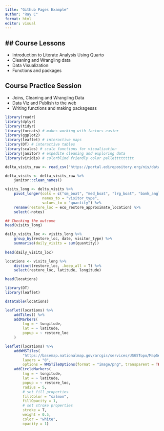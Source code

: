 ```yaml
---
title: "Github Pages Example"
author: "Ray C"
format: html
editor: visual
---
```


## \## Course Lessons

-   Introduction to Literate Analysis Using Quarto
-   Cleaning and Wrangling data
-   Data Visualization
-   Functions and packages

## Course Practice Session

-   Joins, Cleaning and Wrangling Data
-   Data Viz and Publish to the web
-   Writing functions and making packagesss

```r
library(readr)
library(dplyr)
library(tidyr)
library(forcats) # makes working with factors easier
library(ggplot2)
library(leaflet) # interactive maps
library(DT) # interactive tables
library(scales) # scale functions for visualization
library(janitor) # expedite cleaning and exploring data
library(viridis) # colorblind friendly color pallettttttttt
```

```r
delta_visits_raw <- read_csv("https://portal.edirepository.org/nis/dataviewer?packageid=edi.587.1&entityid=cda8c1384af0089b506d51ad8507641f")
```

```r
delta_visits <- delta_visits_raw %>% 
    janitor::clean_names()

visits_long <- delta_visits %>% 
    pivot_longer(cols = c("sm_boat", "med_boat", "lrg_boat", "bank_angler", "scientist", "cars"),
                 names_to = "visitor_type",
                 values_to = "quantity") %>%
    rename(restore_loc = eco_restore_approximate_location) %>% 
    select(-notes)

## Checking the outcome
head(visits_long)
```

```r
daily_visits_loc <- visits_long %>%
    group_by(restore_loc, date, visitor_type) %>% 
    summarise(daily_visits = sum(quantity))
    
head(daily_visits_loc)
```

```r
locations <- visits_long %>%
    distinct(restore_loc, .keep_all = T) %>%
    select(restore_loc, latitude, longitude)

head(locations)

library(DT)
library(leaflet)

datatable(locations)
```

```r
leaflet(locations) %>%
    addTiles() %>%
    addMarkers(
        lng = ~ longitude,
        lat = ~ latitude,
        popup = ~ restore_loc
    )
```

```r
leaflet(locations) %>%
    addWMSTiles(
        "https://basemap.nationalmap.gov/arcgis/services/USGSTopo/MapServer/WmsServer",
        layers = "0",
        options = WMSTileOptions(format = "image/png", transparent = TRUE)) %>%
    addCircleMarkers(
        lng = ~ longitude,
        lat = ~ latitude,
        popup = ~ restore_loc,
        radius = 5,
        # set fill properties
        fillColor = "salmon",
        fillOpacity = 1,
        # set stroke properties
        stroke = T,
        weight = 0.5,
        color = "white",
        opacity = 1)
```
